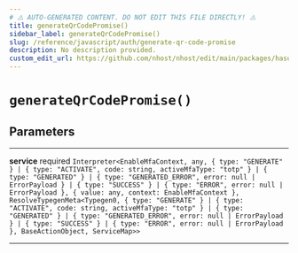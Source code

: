 ```yaml
---
# ⚠️ AUTO-GENERATED CONTENT. DO NOT EDIT THIS FILE DIRECTLY! ⚠️
title: generateQrCodePromise()
sidebar_label: generateQrCodePromise()
slug: /reference/javascript/auth/generate-qr-code-promise
description: No description provided.
custom_edit_url: https://github.com/nhost/nhost/edit/main/packages/hasura-auth-js/src/core/promises/mfa.ts#L23
---
```


# `generateQrCodePromise()`

## Parameters

---

**<span className="parameter-name">service</span>** <span className="optional-status">required</span> `Interpreter<EnableMfaContext, any, { type: "GENERATE" } | { type: "ACTIVATE", code: string, activeMfaType: "totp" } | { type: "GENERATED" } | { type: "GENERATED_ERROR", error: null | ErrorPayload } | { type: "SUCCESS" } | { type: "ERROR", error: null | ErrorPayload }, { value: any, context: EnableMfaContext }, ResolveTypegenMeta<Typegen0, { type: "GENERATE" } | { type: "ACTIVATE", code: string, activeMfaType: "totp" } | { type: "GENERATED" } | { type: "GENERATED_ERROR", error: null | ErrorPayload } | { type: "SUCCESS" } | { type: "ERROR", error: null | ErrorPayload }, BaseActionObject, ServiceMap>>`

---
